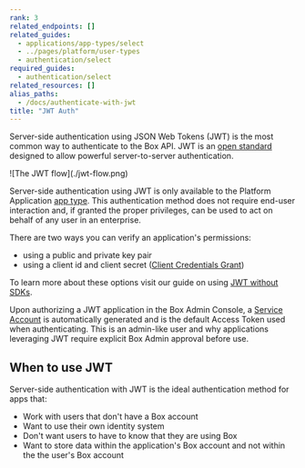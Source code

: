 ```yaml
---
rank: 3
related_endpoints: []
related_guides:
  - applications/app-types/select
  - ../pages/platform/user-types
  - authentication/select
required_guides:
  - authentication/select
related_resources: []
alias_paths:
  - /docs/authenticate-with-jwt
title: "JWT Auth"
---
```

Server-side authentication using JSON Web Tokens (JWT) is the most common way to
authenticate to the Box API. JWT is an [open standard](https://jwt.io/)
designed to allow powerful server-to-server authentication.

<ImageFrame border>
  ![The JWT flow](./jwt-flow.png)
</ImageFrame>

Server-side authentication using JWT is only available to the Platform Application
[app type][app-type]. This authentication method does not require end-user
interaction and, if granted the proper privileges, can be used
to act on behalf of any user in an enterprise.

There are two ways you can verify an application's permissions:

- using a public and private key pair
- using a client id and client secret ([Client Credentials Grant][cca])

To learn more about these options visit our guide on using
[JWT without SDKs][jwtnosdk].

Upon authorizing a JWT application in the Box Admin Console, a
[Service Account][sa] is automatically generated and is the default
Access Token used when authenticating. This is an admin-like user and why
applications leveraging JWT require explicit Box Admin approval before use.

## When to use JWT

Server-side authentication with JWT is the ideal authentication method for apps
that:

- Work with users that don't have a Box account
- Want to use their own identity system
- Don't want users to have to know that they are using Box
- Want to store data within the application's Box account and not within the the user's Box account

[app-type]: g://applications/app-types/select
[sa]: page://platform/user-types/#service-account
[jwtnosdk]: g://authentication/jwt/without-sdk
[cca]: g://authentication/client-credentials
